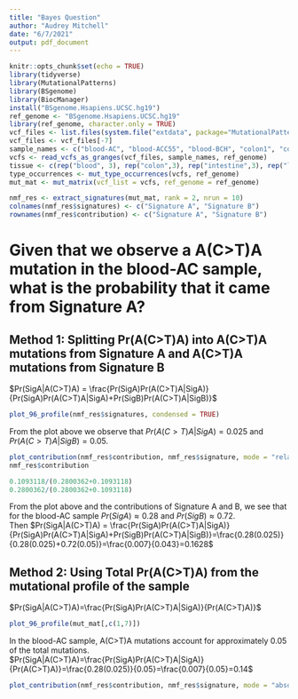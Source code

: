 ```yaml
---
title: "Bayes Question"
author: "Audrey Mitchell"
date: "6/7/2021"
output: pdf_document
---
```


```r
knitr::opts_chunk$set(echo = TRUE)
library(tidyverse)
library(MutationalPatterns)
library(BSgenome)
library(BiocManager)
install("BSgenome.Hsapiens.UCSC.hg19")
ref_genome <- "BSgenome.Hsapiens.UCSC.hg19"
library(ref_genome, character.only = TRUE)
vcf_files <- list.files(system.file("extdata", package="MutationalPatterns"), pattern = ".vcf", full.names = TRUE)
vcf_files <- vcf_files[-7]
sample_names <- c("blood-AC", "blood-ACC55", "blood-BCH", "colon1", "colon2", "colon3", "intestine1", "intestine2", "intestine3", "liver1", "liver2", "liver3")
vcfs <- read_vcfs_as_granges(vcf_files, sample_names, ref_genome)
tissue <- c(rep("blood", 3), rep("colon",3), rep("intestine",3), rep("liver",3))
type_occurrences <- mut_type_occurrences(vcfs, ref_genome)
mut_mat <- mut_matrix(vcf_list = vcfs, ref_genome = ref_genome)
```

```r
nmf_res <- extract_signatures(mut_mat, rank = 2, nrun = 10)
colnames(nmf_res$signatures) <- c("Signature A", "Signature B")
rownames(nmf_res$contribution) <- c("Signature A", "Signature B")
```

# Given that we observe a A(C>T)A mutation in the blood-AC sample, what is the probability that it came from Signature A?

## Method 1: Splitting Pr(A(C>T)A) into A(C>T)A mutations from Signature A and A(C>T)A mutations from Signature B
$Pr(SigA|A(C>T)A) = \frac{Pr(SigA)Pr(A(C>T)A|SigA)}{Pr(SigA)Pr(A(C>T)A|SigA)+Pr(SigB)Pr(A(C>T)A|SigB)}$

```r
plot_96_profile(nmf_res$signatures, condensed = TRUE)
```
From the plot above we observe that $Pr(A(C>T)A|SigA)= 0.025$ and $Pr(A(C>T)A|SigB)=0.05$.
```r
plot_contribution(nmf_res$contribution, nmf_res$signature, mode = "relative", coord_flip = TRUE)
nmf_res$contribution
```

```r
0.1093118/(0.2800362+0.1093118)
0.2800362/(0.2800362+0.1093118)
```

From the plot above and the contributions of Signature A and B, we see that for the blood-AC sample $Pr(SigA) \approx 0.28$ and $Pr(SigB) \approx 0.72$.\
Then $Pr(SigA|A(C>T)A) = \frac{Pr(SigA)Pr(A(C>T)A|SigA)}{Pr(SigA)Pr(A(C>T)A|SigA)+Pr(SigB)Pr(A(C>T)A|SigB)}=\frac{0.28(0.025)}{0.28(0.025)+0.72(0.05)}=\frac{0.007}{0.043}=0.1628$

## Method 2: Using Total Pr(A(C>T)A) from the mutational profile of the sample
$Pr(SigA|A(C>T)A)=\frac{Pr(SigA)Pr(A(C>T)A|SigA)}{Pr(A(C>T)A)}$

```r
plot_96_profile(mut_mat[,c(1,7)])
```
In the blood-AC sample, A(C>T)A mutations account for approximately 0.05 of the total mutations.\
$Pr(SigA|A(C>T)A)=\frac{Pr(SigA)Pr(A(C>T)A|SigA)}{Pr(A(C>T)A)}=\frac{0.28(0.025)}{0.05}=\frac{0.007}{0.05}=0.14$

```r
plot_contribution(nmf_res$contribution, nmf_res$signature, mode = "absolute", coord_flip = TRUE)
```



